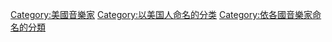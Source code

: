 {{Wikipedia category|hidden=yes|container=yes}}
[[Category:美國音樂家|Category:美國音樂家]]
[[Category:以美国人命名的分类|Category:以美国人命名的分类]]
[[Category:依各國音樂家命名的分類|Category:依各國音樂家命名的分類]]